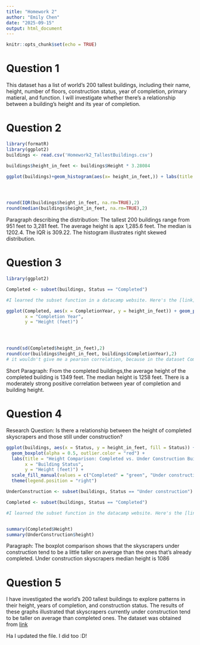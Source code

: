 ```yaml
---
title: "Homework 2"
author: "Emily Chen"
date: "2025-09-15"
output: html_document
---
```


```r
knitr::opts_chunk$set(echo = TRUE)
```

# Question 1

This dataset has a list of world's 200 tallest buildings, including their name, height, number of floors, construction status, year of completion, primary matieral, and function. I will investigate whether there's a relationship between a building's height and its year of completion.

# Question 2

```r
library(formatR)
library(ggplot2)
buildings <- read.csv('Homework2_TallestBuildings.csv')

buildings$height_in_feet <- buildings$Height * 3.28084

ggplot(buildings)+geom_histogram(aes(x= height_in_feet,)) + labs(title = "Distribution of the world's tallest buildings by height (feet)") 




round(IQR(buildings$height_in_feet, na.rm=TRUE),2)
round(median(buildings$height_in_feet, na.rm=TRUE),2)


```

Paragraph describing the distribution: The tallest 200 buildings range from 951 feet to 3,281 feet. The average height is apx 1,285.6 feet. The median is 1202.4. The IQR is 309.22. The histogram illustrates right skewed distribution.

# Question 3

```r
library(ggplot2)

Completed <- subset(buildings, Status == "Completed")

#I learned the subset function in a datacamp website. Here's the [link] https://www.datacamp.com/doc/r/subset 

ggplot(Completed, aes(x = CompletionYear, y = height_in_feet)) + geom_point(color = "pink", alpha = 0.9) + labs(title = "Relationship Between Completion Year and Heights",
       x = "Completion Year",
       y = "Height (feet)") 




round(sd(Completed$height_in_feet),2)
round(cor(buildings$height_in_feet, buildings$CompletionYear),2)
# it wouldn't give me a pearson correlation, because in the dataset Competitionyeaer for Tsingshan Holdings Group Global Headquarters Tower is not present. 

```

Short Paragraph: From the completed buildings,the average height of the completed building is 1349 feet. The median height is 1258 feet. There is a moderately strong positive correlation between year of completion and building height.

# Question 4

Research Question: Is there a relationship between the height of completed skyscrapers and those still under construction?

```r
ggplot(buildings, aes(x = Status, y = height_in_feet, fill = Status)) +
  geom_boxplot(alpha = 0.5, outlier.color = "red") +
  labs(title = "Height Comparison: Completed vs. Under Construction Buildings",
       x = "Building Status",
       y = "Height (feet)") +
  scale_fill_manual(values = c("Completed" = "green", "Under construction" = "red")) +
  theme(legend.position = "right")

UnderConstruction <- subset(buildings, Status == "Under construction")

Completed <- subset(buildings, Status == "Completed")

#I learned the subset function in the datacamp website. Here's the [link] https://www.datacamp.com/doc/r/subset 


summary(Completed$Height)
summary(UnderConstruction$height)
```

Paragraph: The boxplot comparison shows that the skyscrapers under construction tend to be a little taller on average than the ones that's already completed. Under construction skyscrapers median height is 1086

# Question 5

I have investigated the world's 200 tallest buildings to explore patterns in their height, years of completion, and construction status. The results of these graphs illustrated that skyscrapers currently under construction tend to be taller on average than completed ones. The dataset was obtained from [link](https://www.ctbuh.org/)





Ha I updated the file. 
I did too :D!

